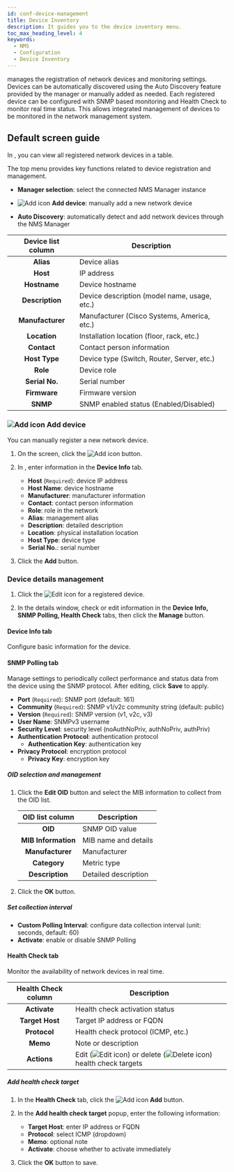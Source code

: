 ```yaml
---
id: conf-device-management
title: Device Inventory
description: It guides you to the device inventory menu.
toc_max_heading_level: 4
keywords:
  - NMS
  - Configuration
  - Device Inventory
---
```


<Cmdname sid="side_deviceInventory" className="uitext" /> manages the registration of network devices and monitoring settings. Devices can be automatically discovered using the Auto Discovery feature provided by the manager or manually added as needed. Each registered device can be configured with SNMP based monitoring and Health Check to monitor real time status. This allows integrated management of devices to be monitored in the network management system.

## Default screen guide

In <Cmdname sid="side_deviceInventory" className="uitext" />, you can view all registered network devices in a table.

The top menu provides key functions related to device registration and management.

* **Manager selection**: select the connected NMS Manager instance

* ![Add icon](/img/ico-add.svg) **Add device**: manually add a new network device

* **Auto Discovery**: automatically detect and add network devices through the NMS Manager

| Device list column | Description |
| :-------------: | ------------------------------ |
| **Alias** | Device alias |
| **Host** | IP address |
| **Hostname** | Device hostname |
| **Description** | Device description (model name, usage, etc.) |
| **Manufacturer** | Manufacturer (Cisco Systems, America, etc.) |
| **Location** | Installation location (floor, rack, etc.) |
| **Contact** | Contact person information |
| **Host Type** | Device type (Switch, Router, Server, etc.) |
| **Role** | Device role |
| **Serial No.** | Serial number |
| **Firmware** | Firmware version |
| **SNMP** | SNMP enabled status (Enabled/Disabled) |

### ![Add icon](/img/ico-add.svg) Add device

You can manually register a new network device.

1. On the <Cmdname sid="side_deviceInventory" className="uitext" /> screen, click the ![Add icon](/img/ico-add.svg) <Cmdname sid="BTN09017" className="uitext" /> button.  

1. In <Cmdname sid="BTN09017" className="uitext" />, enter information in the **Device Info** tab.

    * **Host** (`Required`): device IP address  
    * **Host Name**: device hostname  
    * **Manufacturer**: manufacturer information  
    * **Contact**: contact person information  
    * **Role**: role in the network  
    * **Alias**: management alias  
    * **Description**: detailed description  
    * **Location**: physical installation location  
    * **Host Type**: device type  
    * **Serial No.**: serial number  

1. Click the **Add** button.

### Device details management

1. Click the ![Edit icon](/img/ic-edit.svg) for a registered device.  

1. In the details window, check or edit information in the **Device Info, SNMP Polling, Health Check** tabs, then click the **Manage** button.

#### Device Info tab

Configure basic information for the device.

#### SNMP Polling tab

Manage settings to periodically collect performance and status data from the device using the SNMP protocol. After editing, click **Save** to apply.

* **Port** (`Required`): SNMP port (default: 161)  
* **Community** (`Required`): SNMP v1/v2c community string (default: public)  
* **Version** (`Required`): SNMP version (v1, v2c, v3)  
* **User Name**: SNMPv3 username  
* **Security Level**: security level (noAuthNoPriv, authNoPriv, authPriv)  
* **Authentication Protocol**: authentication protocol  
    * **Authentication Key**: authentication key  
* **Privacy Protocol**: encryption protocol  
    * **Privacy Key**: encryption key  

##### OID selection and management

1. Click the **Edit OID** button and select the MIB information to collect from the OID list.

    | OID list column | Description |
    | :---: | --- |
    | **OID** | SNMP OID value |
    | **MIB Information** | MIB name and details |
    | **Manufacturer** | Manufacturer |
    | **Category** | Metric type |
    | **Description** | Detailed description |

1. Click the **OK** button.

##### Set collection interval

* **Custom Polling Interval**: configure data collection interval (unit: seconds, default: 60)  
* **Activate**: enable or disable SNMP Polling  

#### Health Check tab

Monitor the availability of network devices in real time.

| Health Check column | Description |
| :--: | --- |
| **Activate** | Health check activation status |
| **Target Host** | Target IP address or FQDN |
| **Protocol** | Health check protocol (ICMP, etc.) |
| **Memo** | Note or description |
| **Actions** | Edit (![Edit icon](/img/ico-edit.svg)) or delete (![Delete icon](/img/ico-trash-red.svg)) health check targets |

##### Add health check target

1. In the **Health Check** tab, click the ![Add icon](/img/ic-s-plus.svg) **Add** button.  

1. In the **Add health check target** popup, enter the following information:

    * **Target Host**: enter IP address or FQDN  
    * **Protocol**: select ICMP (dropdown)  
    * **Memo**: optional note  
    * **Activate**: choose whether to activate immediately  

1. Click the **OK** button to save.
